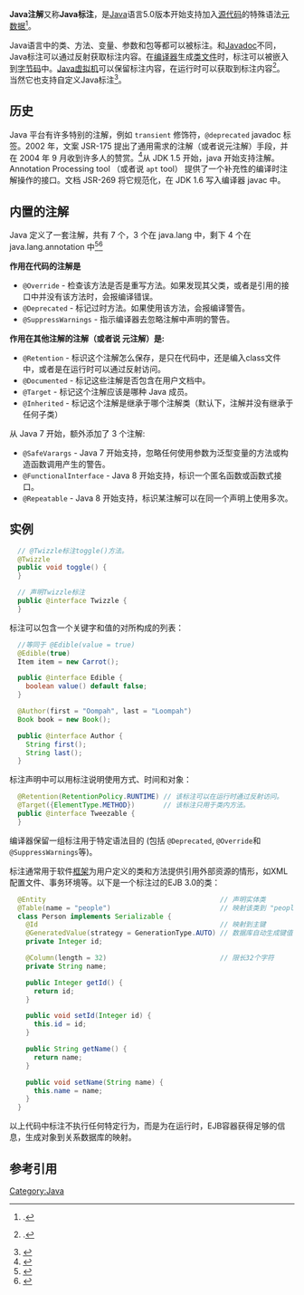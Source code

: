 {{noteTA|G1=IT}}
'''Java注解'''又称'''Java标注'''，是[[Java|Java]]语言5.0版本开始支持加入[[源代码|源代码]]的特殊语法[[元数据|元数据]]<ref>{{cite web|url = http://java.sun.com/j2se/1.5.0/docs/guide/language/annotations.html|title = JDK 5.0开发者指南：标注|date = 2007-12-18|accessdate = 2008-03-05|publisher = [[Sun_Microsystems|Sun Microsystems]]|archive-date = 2008-03-06|archive-url = https://web.archive.org/web/20080306060928/http://java.sun.com/j2se/1.5.0/docs/guide/language/annotations.html|dead-url = no}}.</ref>。

Java语言中的类、方法、变量、参数和包等都可以被标注。和[[Javadoc|Javadoc]]不同，Java标注可以通过反射获取标注内容。在[[编译器|编译器]]生成[[类文件|类文件]]时，标注可以被嵌入到[[字节码|字节码]]中。[[Java虚拟机|Java虚拟机]]可以保留标注内容，在运行时可以获取到标注内容<ref>{{citation|title = Java (TM)语言规范|edition = 第三版|publisher = Prentice Hall|year = 2005|isbn = 0321246780|url = http://java.sun.com/docs/books/jls/third_edition/html/j3TOC.html|author = [[Sun_Microsystems|Sun Microsystems]]|accessdate = 2009-06-14|archive-date = 2012-02-29|archive-url = https://web.archive.org/web/20120229183526/http://java.sun.com/docs/books/jls/third_edition/html/j3TOC.html|dead-url = no}}.</ref>。
当然它也支持自定义Java标注<ref>{{cite web 
 |url=http://www.25hoursaday.com/ 
 |title=A COMPARISON OF MICROSOFT'S C# PROGRAMMING LANGUAGE TO SUN MICROSYSTEMS' JAVA PROGRAMMING LANGUAGE: Metadata Annotations 
 |author=Dare Obasanjo 
 |authorlink= 
 |year=2007 
 |work= 
 |publisher=Dare Obasanjo 
 |archiveurl=https://web.archive.org/web/20120919093308/http://25hoursaday.com/ 
 |archivedate=2012-09-19 
 |accessdate=2012-09-20 
 |deadurl=yes 
 }}</ref>。

== 历史 ==
Java 平台有许多特别的注解，例如 <tt>transient</tt> 修饰符，<code>@deprecated</code> javadoc 标签。2002 年，文案 JSR-175 提出了通用需求的注解（或者说元注解）手段，并在 2004 年 9 月收到许多人的赞赏。<ref>{{cite web|url = http://www.jcp.org/en/jsr/detail?id=175#2|title = JSR 175: A Metadata Facility for the JavaTM Programming Language|date = 2006-11-02|accessdate = 2008-03-05|first = Danny|last = Coward|publisher = [[Java_Community_Process|Java Community Process]]|archive-date = 2011-03-06|archive-url = https://web.archive.org/web/20110306190628/http://jcp.org/en/jsr/detail?id=175#2|dead-url = no}}</ref>从 JDK 1.5 开始，java 开始支持注解。Annotation Processing tool （或者说 <tt>apt</tt> tool） 提供了一个补充性的编译时注解操作的接口。文档 JSR-269 将它规范化，在 JDK 1.6 写入编译器 javac 中。

== 内置的注解 ==
Java 定义了一套注解，共有 7 个，3 个在 java.lang 中，剩下 4 个在 java.lang.annotation 中<ref>{{cite web
 | url         = https://docs.oracle.com/javase/tutorial/java/annotations/predefined.html
 | title         = Predefined Annotation Types
 | publisher         = [[Oracle_Corporation|Oracle Corporation]]
 | accessdate         = 2016-12-17
 | archive-date         = 2020-12-23
 | archive-url         = https://web.archive.org/web/20201223095839/https://docs.oracle.com/javase/tutorial/java/annotations/predefined.html
 | dead-url         = no
 }}</ref><ref>{{cite web
 | url         = http://www.java2s.com/Tutorial/Java/0020__Language/TheBuiltInAnnotations.htm
 | title         = The Built-In Annotations : Standard Annotations
 | accessdate         = 2016-12-17
 | archive-date         = 2021-01-10
 | archive-url         = https://web.archive.org/web/20210110151007/http://www.java2s.com/Tutorial/Java/0020__Language/TheBuiltInAnnotations.htm
 | dead-url         = no
 }}</ref>

'''作用在代码的注解是'''
* <tt>@Override</tt> - 检查该方法是否是重写方法。如果发现其父类，或者是引用的接口中并没有该方法时，会报编译错误。
* <tt>@Deprecated</tt> - 标记过时方法。如果使用该方法，会报编译警告。
* <tt>@SuppressWarnings</tt> - 指示编译器去忽略注解中声明的警告。

'''作用在其他注解的注解（或者说 元注解）是:'''
* <tt>@Retention</tt> - 标识这个注解怎么保存，是只在代码中，还是编入class文件中，或者是在运行时可以通过反射访问。
* <tt>@Documented</tt> - 标记这些注解是否包含在用户文档中。
* <tt>@Target</tt> - 标记这个注解应该是哪种 Java 成员。
* <tt>@Inherited</tt> - 标记这个注解是继承于哪个注解类（默认下，注解并没有继承于任何子类）

从 Java 7 开始，额外添加了 3 个注解:
* <tt>@SafeVarargs</tt> - Java 7 开始支持，忽略任何使用参数为泛型变量的方法或构造函数调用产生的警告。
* <tt>@FunctionalInterface</tt> - Java 8 开始支持，标识一个匿名函数或函数式接口。
* <tt>@Repeatable</tt> - Java 8 开始支持，标识某注解可以在同一个声明上使用多次。

== 实例 ==

<syntaxhighlight lang="java">
  // @Twizzle标注toggle()方法。
  @Twizzle
  public void toggle() {
  }

  // 声明Twizzle标注
  public @interface Twizzle {
  }
</syntaxhighlight>

标注可以包含一个关键字和值的对所构成的列表：

<syntaxhighlight lang="java">
  //等同于 @Edible(value = true)
  @Edible(true)
  Item item = new Carrot();

  public @interface Edible {
    boolean value() default false;
  }

  @Author(first = "Oompah", last = "Loompah")
  Book book = new Book();

  public @interface Author {
    String first();
    String last();
  }
</syntaxhighlight>

标注声明中可以用标注说明使用方式、时间和对象：

<syntaxhighlight lang="java">
  @Retention(RetentionPolicy.RUNTIME) // 该标注可以在运行时通过反射访问。
  @Target({ElementType.METHOD})       // 该标注只用于类内方法。
  public @interface Tweezable {
  }
</syntaxhighlight>

编译器保留一组标注用于特定语法目的 (包括 <tt>@Deprecated</tt>, <tt>@Override</tt>和<tt>@SuppressWarnings</tt>等)。

标注通常用于软件[[框架|框架]]为用户定义的类和方法提供引用外部资源的情形，如XML配置文件、事务环境等。以下是一个标注过的EJB 3.0的类：

<syntaxhighlight lang="java">
  @Entity                                           // 声明实体类
  @Table(name = "people")                           // 映射该类到 "people"表
  class Person implements Serializable {
    @Id                                             // 映射到主键
    @GeneratedValue(strategy = GenerationType.AUTO) // 数据库自动生成键值
    private Integer id;

    @Column(length = 32)                            // 限长32个字符
    private String name;

    public Integer getId() {
      return id;
    }

    public void setId(Integer id) {
      this.id = id;
    }

    public String getName() {
      return name;
    }

    public void setName(String name) {
      this.name = name;
    }
  }
</syntaxhighlight>

以上代码中标注不执行任何特定行为，而是为在运行时，EJB容器获得足够的信息，生成对象到关系数据库的映射。
== 参考引用 ==
<references/>

[[Category:Java|Category:Java]]